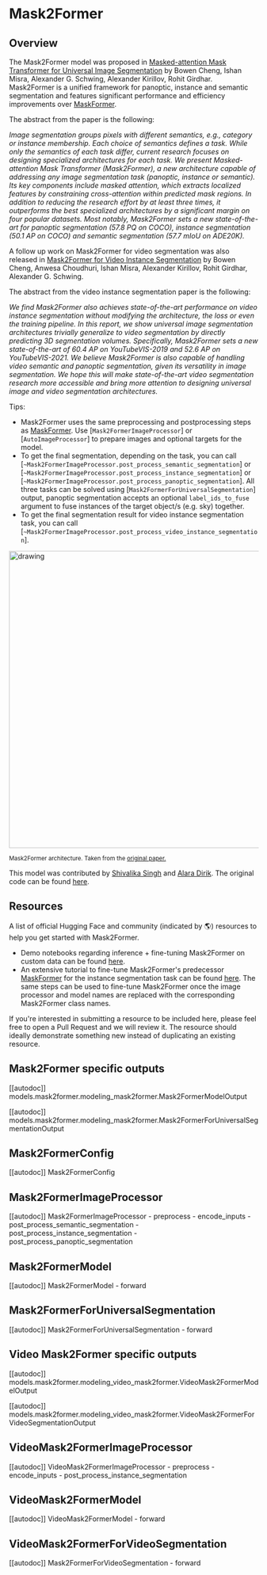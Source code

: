 <!--Copyright 2022 The HuggingFace Team. All rights reserved.

Licensed under the Apache License, Version 2.0 (the "License"); you may not use this file except in compliance with
the License. You may obtain a copy of the License at

http://www.apache.org/licenses/LICENSE-2.0

Unless required by applicable law or agreed to in writing, software distributed under the License is distributed on
an "AS IS" BASIS, WITHOUT WARRANTIES OR CONDITIONS OF ANY KIND, either express or implied. See the License for the
specific language governing permissions and limitations under the License.
-->

# Mask2Former

## Overview

The Mask2Former model was proposed in [Masked-attention Mask Transformer for Universal Image Segmentation](https://arxiv.org/abs/2112.01527) by Bowen Cheng, Ishan Misra, Alexander G. Schwing, Alexander Kirillov, Rohit Girdhar. Mask2Former is a unified framework for panoptic, instance and semantic segmentation and features significant performance and efficiency improvements over [MaskFormer](maskformer).

The abstract from the paper is the following:

*Image segmentation groups pixels with different semantics, e.g., category or instance membership. Each choice
of semantics defines a task. While only the semantics of each task differ, current research focuses on designing specialized architectures for each task. We present Masked-attention Mask Transformer (Mask2Former), a new architecture capable of addressing any image segmentation task (panoptic, instance or semantic). Its key components include masked attention, which extracts localized features by constraining cross-attention within predicted mask regions. In addition to reducing the research effort by at least three times, it outperforms the best specialized architectures by a significant margin on four popular datasets. Most notably, Mask2Former sets a new state-of-the-art for panoptic segmentation (57.8 PQ on COCO), instance segmentation (50.1 AP on COCO) and semantic segmentation (57.7 mIoU on ADE20K).*

A follow up work on Mask2Former for video segmentation was also released in [Mask2Former for Video Instance Segmentation](https://arxiv.org/abs/2112.10764) by Bowen Cheng, Anwesa Choudhuri, Ishan Misra, Alexander Kirillov, Rohit Girdhar, Alexander G. Schwing. 

The abstract from the video instance segmentation paper is the following:

*We find Mask2Former also achieves state-of-the-art performance on video instance segmentation without modifying the architecture, the loss or even the training pipeline. In this report, we show universal image segmentation architectures trivially generalize to video segmentation by directly predicting 3D segmentation volumes. Specifically, Mask2Former sets a new state-of-the-art of 60.4 AP on YouTubeVIS-2019 and 52.6 AP on YouTubeVIS-2021. We believe Mask2Former is also capable of handling video semantic and panoptic segmentation, given its versatility in image segmentation. We hope this will make state-of-the-art video segmentation research more accessible and bring more attention to designing universal image and video segmentation architectures.*

Tips:
- Mask2Former uses the same preprocessing and postprocessing steps as [MaskFormer](maskformer). Use [`Mask2FormerImageProcessor`] or [`AutoImageProcessor`] to prepare images and optional targets for the model.
- To get the final segmentation, depending on the task, you can call [`~Mask2FormerImageProcessor.post_process_semantic_segmentation`] or [`~Mask2FormerImageProcessor.post_process_instance_segmentation`] or [`~Mask2FormerImageProcessor.post_process_panoptic_segmentation`]. All three tasks can be solved using [`Mask2FormerForUniversalSegmentation`] output, panoptic segmentation accepts an optional `label_ids_to_fuse` argument to fuse instances of the target object/s (e.g. sky) together.
- To get the final segmentation result for video instance segmentation task, you can call [`~Mask2FormerImageProcessor.post_process_video_instance_segmentation`].

<img src="https://huggingface.co/datasets/huggingface/documentation-images/resolve/main/transformers/model_doc/mask2former_architecture.jpg" alt="drawing" width="600"/>

<small> Mask2Former architecture. Taken from the <a href="https://arxiv.org/abs/2112.01527">original paper.</a> </small>

This model was contributed by [Shivalika Singh](https://huggingface.co/shivi) and [Alara Dirik](https://huggingface.co/adirik). The original code can be found [here](https://github.com/facebookresearch/Mask2Former).

## Resources

A list of official Hugging Face and community (indicated by 🌎) resources to help you get started with Mask2Former.

- Demo notebooks regarding inference + fine-tuning Mask2Former on custom data can be found [here](https://github.com/NielsRogge/Transformers-Tutorials/tree/master/Mask2Former).
- An extensive tutorial to fine-tune Mask2Former's predecessor [MaskFormer](maskformer) for the instance segmentation task can be found [here](https://pyimagesearch.com/2023/03/13/train-a-maskformer-segmentation-model-with-hugging-face-transformers/). The same steps can be used to fine-tune Mask2Former once the image processor and model names are replaced with the corresponding Mask2Former class names.

If you're interested in submitting a resource to be included here, please feel free to open a Pull Request and we will review it.
The resource should ideally demonstrate something new instead of duplicating an existing resource.

## Mask2Former specific outputs

[[autodoc]] models.mask2former.modeling_mask2former.Mask2FormerModelOutput

[[autodoc]] models.mask2former.modeling_mask2former.Mask2FormerForUniversalSegmentationOutput

## Mask2FormerConfig

[[autodoc]] Mask2FormerConfig

## Mask2FormerImageProcessor

[[autodoc]] Mask2FormerImageProcessor
    - preprocess
    - encode_inputs
    - post_process_semantic_segmentation
    - post_process_instance_segmentation
    - post_process_panoptic_segmentation

## Mask2FormerModel

[[autodoc]] Mask2FormerModel
    - forward

## Mask2FormerForUniversalSegmentation

[[autodoc]] Mask2FormerForUniversalSegmentation
    - forward

## Video Mask2Former specific outputs

[[autodoc]] models.mask2former.modeling_video_mask2former.VideoMask2FormerModelOutput

[[autodoc]] models.mask2former.modeling_video_mask2former.VideoMask2FormerForVideoSegmentationOutput


## VideoMask2FormerImageProcessor

[[autodoc]] VideoMask2FormerImageProcessor
    - preprocess
    - encode_inputs
    - post_process_instance_segmentation

## VideoMask2FormerModel

[[autodoc]] VideoMask2FormerModel
    - forward

## VideoMask2FormerForVideoSegmentation

[[autodoc]] Mask2FormerForVideoSegmentation
    - forward